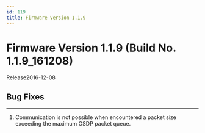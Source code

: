 ```yaml
---
id: 119
title: Firmware Version 1.1.9
---
```


# Firmware Version 1.1.9 (Build No. 1.1.9_161208)

Release<Separator/>2016-12-08


## Bug Fixes

---

1. Communication is not possible when encountered a packet size exceeding the maximum OSDP packet queue.